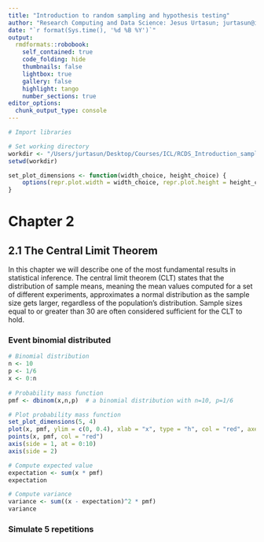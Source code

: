```yaml
---
title: "Introduction to random sampling and hypothesis testing"
author: "Research Computing and Data Science: Jesus Urtasun; jurtasun@ic.ac.uk"
date: "`r format(Sys.time(), '%d %B %Y')`"
output:
  rmdformats::robobook:
    self_contained: true
    code_folding: hide
    thumbnails: false
    lightbox: true
    gallery: false
    highlight: tango
    number_sections: true
editor_options: 
  chunk_output_type: console
---
```


```r

# Import libraries

# Set working directory
workdir <- "/Users/jurtasun/Desktop/Courses/ICL/RCDS_Introduction_sampling_hypothesis_testing/Chapter2"
setwd(workdir)

set_plot_dimensions <- function(width_choice, height_choice) {
    options(repr.plot.width = width_choice, repr.plot.height = height_choice)
}

```

# Chapter 2

## 2.1 The Central Limit Theorem

In this chapter we will describe one of the most fundamental results in statistical inference. The central limit theorem (CLT) states that the distribution of sample means, meaning the mean values computed for a set of different experiments, approximates a normal distribution as the sample size gets larger, regardless of the population's distribution. Sample sizes equal to or greater than 30 are often considered sufficient for the CLT to hold.

### Event binomial distributed

```r

# Binomial distribution
n <- 10
p <- 1/6
x <- 0:n
     
# Probability mass function
pmf <- dbinom(x,n,p)  # a binomial distribution with n=10, p=1/6

# Plot probability mass function
set_plot_dimensions(5, 4)
plot(x, pmf, ylim = c(0, 0.4), xlab = "x", type = "h", col = "red", axes = FALSE)
points(x, pmf, col = "red")
axis(side = 1, at = 0:10)
axis(side = 2)

# Compute expected value
expectation <- sum(x * pmf)
expectation

# Compute variance
variance <- sum((x - expectation)^2 * pmf)
variance

```

### Simulate 5 repetitions

```r



```
